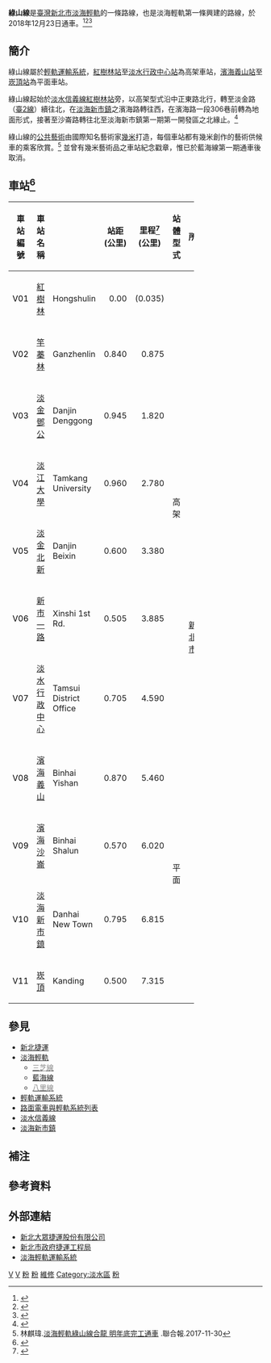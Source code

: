 {{noteTA
|G1 = Railway
}}
{{Infobox rail system-route
<!--鐵路、捷運路線介紹中文簡易版-->
| rail_name<!--路線名稱-->=綠山線
| other_name<!--其他名稱-->
| box_width<!--信息框寬度-->=
| min-width<!--主欄寬度-->=
<!--鐵路標誌部分-->
| banner_color<!--路線代表色-->={{新北捷運色彩|淡}}
| sec_banner_color<!--第二代表色-->=
| third_banner_color<!--第三代表色-->=
| logo_filename<!--路線標誌-->=New Taipei Metro Danhai LRT Line icon.svg
| logo_width<!--標誌尺寸-->= 60
| logo_note<!--標誌題註-->=
<!--照片及外國文字部分-->
| image<!--列車或車站代表照片-->=New Taipei Metro Danhai Light Rail Train 2018-12-29.jpg
| imagesize<!--照片尺寸-->=
| caption<!--照片題註-->=[[淡海輕軌|淡海輕軌]]列車[[行武者號|行武者號]]
| japanese_name<!--日文名-->=
| hiragana_name<!--日語假名-->=
| romanji_name<!--日文羅馬字拼寫-->=
| korean_name<!--韓文原名-->=
<!--以下內容將顯示在「概覽」小欄-->
| code_name<!--路線代號-->=
| locale<!--服務或行經地區-->={{flagicon|TWN}} [[新北市|新北市]]
| service_type<!--服務類型-->=[[輕軌運輸系統|輕軌運輸系統]]
| network<!--從屬系統-->=[[新北捷運|新北捷運]]
| status<!--現況-->=營運中
| stations<!--車站總數-->=11站
| start<!--起訖站點-->=[[紅樹林站|紅樹林]]－[[崁頂站_(新北市)|崁頂]]
| lines<!--正線總數-->=
| main_route<!--主要路線-->=
| secondary_route<!--次要路線-->=
| branch_route<!--分支路線-->=
| standard<!--路線等級-->=
| character<!--路線形式-->=高架<br>平面
| other_systems<!--其他系統-->=
|begin_operation=2018年12月23日
| main_stations<!--主要車站-->=[[紅樹林站|紅樹林]]<br>[[淡水行政中心站|淡水行政中心]]
| system_length<!--路線長度-->=7.34公里（與[[藍海線|藍海線]]共線1.21公里）<ref>[https://www.ntpc.gov.tw/ch/home.jsp?id=28&parentpath=0,6,27&mcustomize=news_view.jsp&dataserno=201711300004&t=null&mserno=201309100001 淡海輕軌綠山線今晨完成合龍] {{Wayback|url=https://www.ntpc.gov.tw/ch/home.jsp?id=28&parentpath=0,6,27&mcustomize=news_view.jsp&dataserno=201711300004&t=null&mserno=201309100001 |date=20180317232947 }}.新北市政府捷運工程局市政新聞.2017-11-30</ref>
| length_in_operation<!--營運長度-->=
| total_length<!--總長度-->=
| track<!--軌道數-->=
| average_station_distance<!--平均站距-->=0.67公里
| max_speed<!--最高速度-->=70km/h (營運最高速度)<br />80km/h (車輛最高速度)
| orbital_plane<!--軌道類型-->=
| track_gauge<!--軌距-->={{standard gauge}}（[[標準鐵軌|標準軌]]）
| distance_between_mainlines<!--正線線間距-->=
| min_radius<!--最小曲線半徑-->=35公尺
| max_grade<!--最大坡度-->=5.96%
| block_signal<!--閉塞類型-->=
| engine<!--動力方式（電或燃煤）-->=[[電力|電力]]
| electrified<!--電力供應形式-->=以[[接觸網供電|接觸網供電]]為主<br>[[鋰電池|鋰電池]]儲能供電為輔
| control<!--列車控制系統-->=
| depot<!--機廠-->=[[淡海機廠|淡海機廠]]
| operator=[[新北捷運|新北大眾捷運股份有限公司]]
| website     = [https://www.ntmetro.com.tw/content/?parent_id=10425&type_id=10425 www.ntmetro.com.tw]
|}}

'''綠山線'''是[[臺灣|臺灣]][[新北市|新北市]][[淡海輕軌|淡海輕軌]]的一條路線，也是淡海輕軌第一條興建的路線，於2018年12月23日通車。<ref>{{Cite web |url = https://www.dorts.ntpc.gov.tw/home.jsp?id=34&parentpath=0,3,127,11 |title = 路線說明 |work = 新北市政府捷運工程局 |date = 2018-09-12 |accessdate =  |archive-date = 2018-03-17 |archive-url = https://web.archive.org/web/20180317233658/https://www.dorts.ntpc.gov.tw/home.jsp?id=34&parentpath=0,3,127,11 |dead-url = no }}</ref><ref>{{Cite web |url = https://tw.appledaily.com/new/realtime/20181129/1475409/ |title = 淡海輕軌「開箱」試乘　綠山線下月通車 |work = 蘋果日報 |date = 2018-11-29 |accessdate =  |archive-date = 2019-01-04 |archive-url = https://web.archive.org/web/20190104013923/https://tw.appledaily.com/new/realtime/20181129/1475409/ |dead-url = no }}</ref><ref>{{Cite web |url=http://www.ntmetro.com.tw/news/?mode=data&id=794&parent_id=10436&type_id=10449 |title=交通部准了!! 淡海輕軌 12月23日通車典禮 24日起免費搭乘1個月 |accessdate=2018-12-24 |archive-date=2020-06-07 |archive-url=https://web.archive.org/web/20200607072734/https://www.ntmetro.com.tw/news/?mode=data&id=794&parent_id=10436&type_id=10449 |dead-url=no }}</ref>

== 簡介 ==
綠山線屬於[[輕軌運輸系統|輕軌運輸系統]]，[[紅樹林站|紅樹林站]]至[[淡水行政中心站|淡水行政中心站]]為高架車站，[[濱海義山站|濱海義山站]]至[[崁頂站_(新北市)|崁頂站]]為平面車站。

綠山線起始於[[淡水信義線|淡水信義線]][[紅樹林站|紅樹林站]]旁，以高架型式沿中正東路北行，轉至淡金路（[[臺2線|臺2線]]）續往北，在[[淡海新市鎮|淡海新市鎮]]之濱海路轉往西，在濱海路一段306巷前轉為地面形式，接著至沙崙路轉往北至淡海新市鎮第一期第一開發區之北緣止。<ref>{{Cite web |url = https://www.dorts.ntpc.gov.tw/home.jsp?id=34&parentpath=0,3,127,11 |work = 新北市政府捷運工程局 |title = 路線說明 |date = 2018-09-12 |accessdate =  |archive-date = 2018-03-17 |archive-url = https://web.archive.org/web/20180317233658/https://www.dorts.ntpc.gov.tw/home.jsp?id=34&parentpath=0,3,127,11 |dead-url = no }}</ref>

綠山線的[[公共藝術|公共藝術]]由國際知名藝術家[[幾米|幾米]]打造，每個車站都有幾米創作的藝術供候車的乘客欣賞。<ref>林麒瑋.[https://udn.com/news/story/7323/2848153 淡海輕軌綠山線合龍 明年底完工通車] {{Wayback|url=https://udn.com/news/story/7323/2848153 |date=20180212201516 }}.聯合報.2017-11-30</ref> 並曾有幾米藝術品之車站紀念戳章，惟已於藍海線第一期通車後取消。

== 車站<ref>{{cite web |url=http://www.ntmetro.com.tw/content/?parent_id=10425&type_id=10425 |title=淡海輕軌路網圖 |accessdate=2018-12-02 |archive-date=2018-12-03 |archive-url=https://web.archive.org/web/20181203055455/http://www.ntmetro.com.tw/content/?parent_id=10425&type_id=10425 |dead-url=no }}</ref> ==
{{main|淡海輕軌#車站}}
{| class="wikitable" width=73%
!width=8% |車站編號
!width=15% |車站名稱
!width=29% |{{Lang|en|Station Name}}
!width=8% |站距<br />(公里)
!width=8% |里程{{Efn|以車站中心為基準}}<ref name="綜合">{{cite web |url=http://www.ntmetro.com.tw/download/?parent_id=10033&type_id=10324 |title=「淡海輕軌運輸系統綜合規劃報告書 07第七章_工程規劃0321」 |publisher=新北捷運公司 |page=頁7-5 |author=[[高速鐵路工程局|高速鐵路工程局]],[[新北市政府捷運工程局|新北市政府捷運工程局]] |date=2014-03 |accessdate=2018-12-22 |archive-url=https://web.archive.org/web/20181130202104/http://www.ntmetro.com.tw/download/?parent_id=10033&type_id=10324 |archive-date=2018-11-30 |dead-url=yes }}</ref><br />(公里)
!width=8%|站體型式
!colspan=2 width=5%|所在地
!width=18%|交會路線
|-align=center bgcolor={{新北捷運色彩|淡}}
|colspan=9|<font color=white>'''V 淡海輕軌綠山線'''</font>
|-align=center
|<font color={{新北捷運色彩|淡}}>V01
|[[紅樹林站|紅樹林]]
|Hongshulin
|style="text-align:right;"|0.00
|style="text-align:right;"|(0.035)
|rowspan=7|高架
|rowspan=11 |[[新北市|新<br>北<br>市]]
|rowspan=11 |[[淡水區|淡水區]]
|[[File:AB-Kreuz.svg|File:AB-Kreuz.svg]] {{rint|tw|trts}} {{淡水信義線}}
|-align=center
|<font color={{新北捷運色彩|淡}}>V02
|[[竿蓁林站|竿蓁林]]
|Ganzhenlin
|style="text-align:right;"|0.840
|style="text-align:right;"|0.875
|rowspan=7 |
|-align=center
|<font color={{新北捷運色彩|淡}}>V03
|[[淡金鄧公站|淡金鄧公]]
|Danjin Denggong
|style="text-align:right;"|0.945
|style="text-align:right;"|1.820
|-align=center
|<font color={{新北捷運色彩|淡}}>V04
|[[淡江大學站|淡江大學]]
|Tamkang University
|style="text-align:right;"|0.960
|style="text-align:right;"|2.780
|-align=center
|<font color={{新北捷運色彩|淡}}>V05
|[[淡金北新站|淡金北新]]
|Danjin Beixin
|style="text-align:right;"|0.600
|style="text-align:right;"|3.380
|-align=center
|<font color={{新北捷運色彩|淡}}>V06
|[[新市一路站|新市一路]]
|Xinshi 1st Rd.
|style="text-align:right;"|0.505
|style="text-align:right;"|3.885
|-align=center
|<font color={{新北捷運色彩|淡}}>V07
|[[淡水行政中心站|淡水行政中心]]
|Tamsui District Office
|style="text-align:right;"|0.705
|style="text-align:right;"|4.590
|-align=center
|<font color={{新北捷運色彩|淡}}>V08
|[[濱海義山站|濱海義山]]
|Binhai Yishan
|style="text-align:right;"|0.870
|style="text-align:right;"|5.460
|rowspan=4|平面
|-align=center
|<font color={{新北捷運色彩|淡}}>V09
|[[濱海沙崙站|濱海沙崙]]
|Binhai Shalun
|style="text-align:right;"|0.570
|style="text-align:right;"|6.020
|[[File:AB-Kreuz.svg|File:AB-Kreuz.svg]] {{rint|newtaipei|V}} [[藍海線|藍海線]]
|-align=center
|<font color={{新北捷運色彩|淡}}>V10
|[[淡海新市鎮站|淡海新市鎮]]
|Danhai New Town
|style="text-align:right;"|0.795
|style="text-align:right;"|6.815
|rowspan=2 |
|-align=center
|<font color={{新北捷運色彩|淡}}>V11
|[[崁頂站_(新北市)|崁頂]]
|Kanding
|style="text-align:right;"|0.500
|style="text-align:right;"|7.315
|}

== 參見 ==
*[[新北捷運|新北捷運]]
*[[淡海輕軌|淡海輕軌]]
**[[三芝輕軌|<span style="color:#888888">三芝線</span>]]
**[[藍海線|藍海線]]
**[[八里輕軌|<span style="color:#888888">八里線</span>]]
*[[輕軌運輸系統|輕軌運輸系統]]
*[[路面電車與輕軌系統列表|路面電車與輕軌系統列表]]
*[[淡水信義線|淡水信義線]]
*[[淡海新市鎮|淡海新市鎮]]

== 補注 ==
{{notelist}}

== 參考資料 ==
{{reflist}}

==外部連結==
*[https://web.archive.org/web/20190805193831/https://www.ntmetro.com.tw/ 新北大眾捷運股份有限公司]
*[https://www.dorts.ntpc.gov.tw/ 新北市政府捷運工程局] {{Wayback|url=https://www.dorts.ntpc.gov.tw/ |date=20200405132045 }}
*[http://pm.csc.com.tw/ntpc/index.htm 淡海輕軌運輸系統] {{Wayback|url=http://pm.csc.com.tw/ntpc/index.htm |date=20200203143808 }}
{{臺灣捷運路線}}
{{新北捷運}}
{{新北捷運車站}}
{{新北捷運淡海輕軌}}
{{Portal bar|臺灣|臺北|鐵路|臺灣鐵路運輸|城市軌道交通}}
[[Category:2018年台灣建立|V]]
[[Category:2018年啟用的鐵路線|V]]
[[Category:新北捷運路線|粉]]
[[Category:新北鐵路|粉]]
[[Category:高雄捷運|維修]]
[[Category:淡水區|Category:淡水區]]
[[Category:淡海輕軌|粉]]